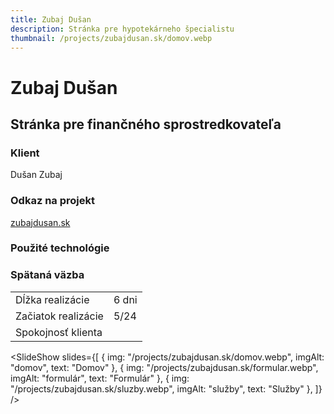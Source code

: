 ```yaml
---
title: Zubaj Dušan
description: Stránka pre hypotekárneho špecialistu
thumbnail: /projects/zubajdusan.sk/domov.webp 
---
```



# Zubaj Dušan 

## Stránka pre finančného sprostredkovateľa 

### Klient

Dušan Zubaj

### Odkaz na projekt

[zubajdusan.sk](https://zubajdusan.sk)

### Použité technológie

<div class="not-prose mt-5 flex flex-wrap gap-7">
  <Technology name="Astro" color="#7310a3" size={40}>
    <Icon name="simple-icons:astro" size={40} />
  </Technology>
  <Technology name="TypeScript" color="#3178c6" size={40}>
    <Icon name="logos:typescript-icon" size={40} />
  </Technology>
  <Technology name="tailwindcss" color="#139494" size={40}>
    <Icon name="logos:tailwindcss-icon" size={40} />
  </Technology>
</div>

### Spätaná väzba

|                     |                              |
| ------------------- | ---------------------------- |
| Dĺžka realizácie    | 6 dni                        |
| Začiatok realizácie | 5/24                         |
| Spokojnosť klienta  | <StarsRating rating={4.5} /> |

<SlideShow
  slides={[
    { img: "/projects/zubajdusan.sk/domov.webp", imgAlt: "domov", text: "Domov" },
    { img: "/projects/zubajdusan.sk/formular.webp", imgAlt: "formulár", text: "Formulár" },
    { img: "/projects/zubajdusan.sk/sluzby.webp", imgAlt: "služby", text: "Služby" },
  ]}
/>
